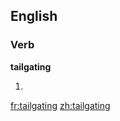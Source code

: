 ==English==

===Verb===
'''tailgating'''

# {{present participle of|[[tailgate]]}}

[[fr:tailgating]]
[[zh:tailgating]]